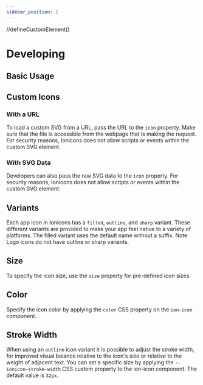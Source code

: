 ```yaml
---
sidebar_position: 2
---
```


//defineCustomElement()

# Developing

## Basic Usage


<BasicUsage />

## Custom Icons

### With a URL

To load a custom SVG from a URL, pass the URL to the `icon` property. Make sure that the file is accessible from the webpage that is making the request. For security reasons, Ionicons does not allow scripts or events within the custom SVG element.


<CustomURL />

### With SVG Data

Developers can also pass the raw SVG data to the `icon` property. For security reasons, Ionicons does not allow scripts or events within the custom SVG element.


<CustomData />

## Variants

Each app icon in Ionicons has a `filled`, `outline`, and `sharp` variant. These different variants are provided to make your app feel native to a variety of platforms. The filled variant uses the default name without a suffix. Note: Logo icons do not have outline or sharp variants.


<Variants />

## Size

To specify the icon size, use the `size` property for pre-defined icon sizes.


<Size />

## Color

Specify the icon color by applying the `color` CSS property on the `ion-icon` component.


<Color />

## Stroke Width

When using an `outline` icon variant it is possible to adjust the stroke width, for improved visual balance relative to the icon's size or relative to the weight of adjacent text. You can set a specific size by applying the `--ionicon-stroke-width` CSS custom property to the ion-icon component. The default value is `32px`.


<StrokeWidth />
